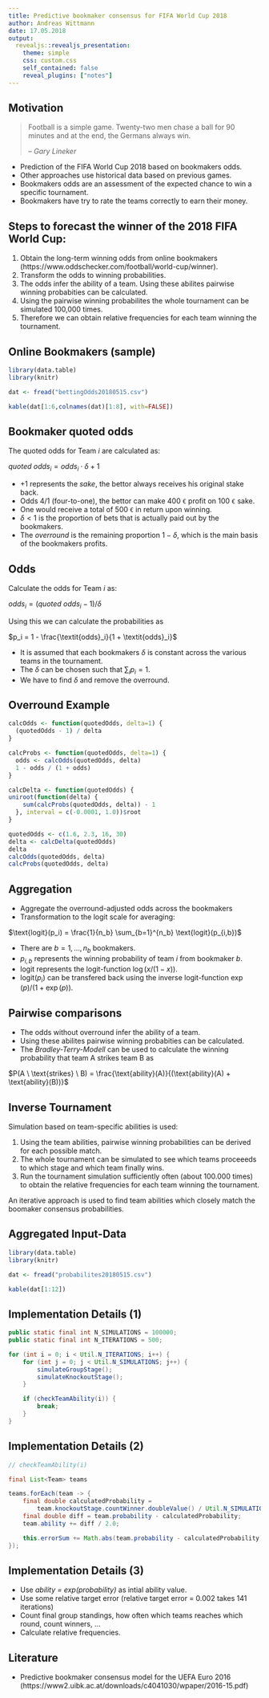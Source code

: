 ```yaml
---
title: Predictive bookmaker consensus for FIFA World Cup 2018
author: Andreas Wittmann
date: 17.05.2018
output:
  revealjs::revealjs_presentation:
    theme: simple
    css: custom.css
    self_contained: false
    reveal_plugins: ["notes"]
---
```


## Motivation

> Football is a simple game. Twenty-two men chase a ball for 90 minutes and at the end, the Germans always win.
>
> -- <cite>Gary Lineker</cite>

* Prediction of the FIFA World Cup 2018 based on bookmakers odds.
* Other approaches use historical data based on previous games.
* Bookmakers odds are an assessment of the expected chance to win a specific tournament.
* Bookmakers have try to rate the teams correctly to earn their money.


## Steps to forecast the winner of the 2018 FIFA World Cup:

1. Obtain the long-term winning odds from online bookmakers (https://www.oddschecker.com/football/world-cup/winner).
2. Transform the odds to winning probabilities.
3. The odds infer the ability of a team. Using these abilites pairwise winning probabities can be calculated.
4. Using the pairwise winning probabilites the whole tournament can be simulated 100,000 times.
5. Therefore we can obtain relative frequencies for each team winning the tournament.


## Online Bookmakers (sample)

```r
library(data.table)
library(knitr)

dat <- fread("bettingOdds20180515.csv")
```

```r
kable(dat[1:6,colnames(dat)[1:8], with=FALSE]) 
```


## Bookmaker quoted odds

The quoted odds for Team $i$ are calculated as:

$\textit{quoted odds}_i = \textit{odds}_i \cdot \delta + 1$ 

* $+1$ represents the *sake*, the bettor always receives his original stake back.
* Odds 4/1 (four-to-one), the bettor can make 400 <code>&euro;</code> profit on 100 <code>&euro;</code> sake.
* One would receive a total of 500 <code>&euro;</code> in return upon winning.
* $\delta < 1$ is the proportion of bets that is actually paid out by the bookmakers.
* The *overround* is the remaining proportion $1 - \delta$, which is the main basis of the bookmakers profits.


## Odds

Calculate the odds for Team $i$ as:

$\textit{odds}_i = (\textit{quoted odds}_i - 1) / \delta$ 

Using this we can calculate the probabilities as

$p_i = 1 - \frac{\textit{odds}_i}{1 + \textit{odds}_i}$

* It is assumed that each bookmakers $\delta$ is constant across the various teams in the tournament.
* The $\delta$ can be chosen such that $\sum_i p_i = 1$.
* We have to find $\delta$ and remove the overround.

## Overround Example

```r
calcOdds <- function(quotedOdds, delta=1) {
  (quotedOdds - 1) / delta
}

calcProbs <- function(quotedOdds, delta=1) {
  odds <- calcOdds(quotedOdds, delta)
  1 - odds / (1 + odds)
}

calcDelta <- function(quotedOdds) {
uniroot(function(delta) {
    sum(calcProbs(quotedOdds, delta)) - 1
  }, interval = c(-0.0001, 1.0))$root 
}
```


```r
quotedOdds <- c(1.6, 2.3, 16, 30)
delta <- calcDelta(quotedOdds)
delta
calcOdds(quotedOdds, delta)
calcProbs(quotedOdds, delta)
```


## Aggregation

* Aggregate the overround-adjusted odds across the bookmakers 
* Transformation to the logit scale for averaging:

$\text{logit}(p_i) = \frac{1}{n_b} \sum_{b=1}^{n_b} \text{logit}(p_{i,b})$

* There are $b=1, \ldots, n_b$ bookmakers.
* $p_{i,b}$ represents the winning probability of team $i$ from bookmaker $b$.
* $\text{logit}$ represents the logit-function $\log(x/(1-x))$.
* $\text{logit}(p_i)$ can be transfered back using the inverse logit-function $\exp(p) / (1 + \exp(p))$.


<!-- https://books.google.de/books?id=NyqAAwAAQBAJ&pg=PT16&lpg=PT16&dq=quoted+odds+stake&source=bl&ots=TjwMfIcfTq&sig=dmtuY5rM0TNdw3-m8_yUr-a0eHo&hl=de&sa=X&ved=0ahUKEwj1t6H-1ofbAhXKDcAKHQg_CD0Q6AEIbjAG#v=onepage&q=quoted%20odds%20stake&f=false -->


## Pairwise comparisons

* The odds without overround infer the ability of a team. 
* Using these abilites pairwise winning probabities can be calculated.
* The *Bradley-Terry-Modell* can be used to calculate the winning probability that team A strikes team B as 

$P(A \ \text{strikes} \ B) = \frac{\text{ability}(A)}{(\text{ability}(A) + \text{ability}(B))}$

## Inverse Tournament

Simulation based on team-specific abilities is used:

1. Using the team abilities, pairwise winning probabilities can be derived for each possible match.
2. The whole tournament can be simulated to see which teams proceeeds to which stage and which team finally wins.
3. Run the tournament simulation sufficiently often (about 100.000 times) to obtain the relative frequencies for each team winning the tournament.

An iterative approach is used to find team abilities which closely match the boomaker consensus probabilities.

<!--
Furthermore:   

* Using the abilites the probability for each team to reach round of 16, quarter finals, semi finals, finals and winning the tournament can be calculated.
* The probabilities for the final standings of each group after the group phase can be estimated.
-->

<!-- # Literature -->

## Aggregated Input-Data 

```r
library(data.table)
library(knitr)

dat <- fread("probabilites20180515.csv")
```

```r
kable(dat[1:12]) 
```

## Implementation Details (1)

```java
public static final int N_SIMULATIONS = 100000;
public static final int N_ITERATIONS = 500;

for (int i = 0; i < Util.N_ITERATIONS; i++) {
    for (int j = 0; j < Util.N_SIMULATIONS; j++) {
        simulateGroupStage();
        simulateKnockoutStage();
    }

    if (checkTeamAbility(i)) {
        break;
    }
}
```

## Implementation Details (2)

```java
// checkTeamAbility(i)

final List<Team> teams

teams.forEach(team -> {
    final double calculatedProbability = 
        team.knockoutStage.countWinner.doubleValue() / Util.N_SIMULATIONS;
    final double diff = team.probability - calculatedProbability;
    team.ability += diff / 2.0;

    this.errorSum += Math.abs(team.probability - calculatedProbability);
});
```

## Implementation Details (3)

* Use *ability = exp(probability)* as intial ability value.
* Use some relative target error (relative target error = 0.002 takes 141 iterations)
* Count final group standings, how often which teams reaches which round, count winners, ...
* Calculate relative frequencies.

## Literature

* Predictive bookmaker consensus model for the UEFA Euro 2016 (https://www2.uibk.ac.at/downloads/c4041030/wpaper/2016-15.pdf)


<!--
<aside class="notes" data-markdown="">
<em>These </em> are * the speaker notes
</aside>
-->


